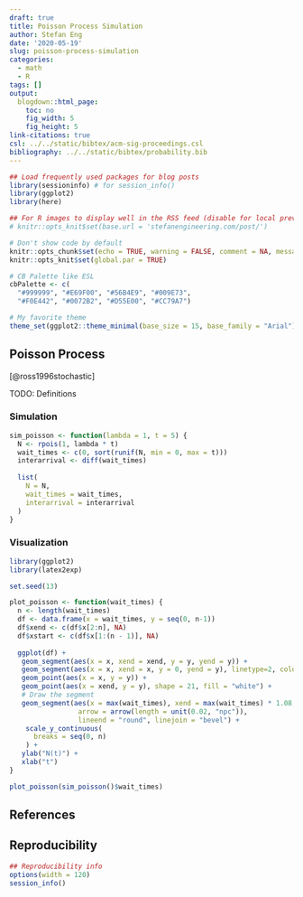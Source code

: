 ```yaml
---
draft: true
title: Poisson Process Simulation
author: Stefan Eng
date: '2020-05-19'
slug: poisson-process-simulation
categories:
  - math
  - R
tags: []
output:
  blogdown::html_page:
    toc: no
    fig_width: 5
    fig_height: 5
link-citations: true    
csl: ../../static/bibtex/acm-sig-proceedings.csl
bibliography: ../../static/bibtex/probability.bib
---
```



```r
## Load frequently used packages for blog posts
library(sessioninfo) # for session_info()
library(ggplot2)
library(here)

## For R images to display well in the RSS feed (disable for local preview)
# knitr::opts_knit$set(base.url = 'stefanengineering.com/post/')

# Don't show code by default
knitr::opts_chunk$set(echo = TRUE, warning = FALSE, comment = NA, message = FALSE)
knitr::opts_knit$set(global.par = TRUE)

# CB Palette like ESL
cbPalette <- c(
  "#999999", "#E69F00", "#56B4E9", "#009E73",
  "#F0E442", "#0072B2", "#D55E00", "#CC79A7")

# My favorite theme
theme_set(ggplot2::theme_minimal(base_size = 15, base_family = "Arial"))
```

## Poisson Process
[@ross1996stochastic]

TODO: Definitions

### Simulation
```r
sim_poisson <- function(lambda = 1, t = 5) {
  N <- rpois(1, lambda * t)
  wait_times <- c(0, sort(runif(N, min = 0, max = t)))
  interarrival <- diff(wait_times)
  
  list(
    N = N,
    wait_times = wait_times,
    interarrival = interarrival
  )
}
```

### Visualization
```r
library(ggplot2)
library(latex2exp)

set.seed(13)

plot_poisson <- function(wait_times) {
  n <- length(wait_times)
  df <- data.frame(x = wait_times, y = seq(0, n-1))
  df$xend <- c(df$x[2:n], NA)
  df$xstart <- c(df$x[1:(n - 1)], NA)
  
  ggplot(df) +
   geom_segment(aes(x = x, xend = xend, y = y, yend = y)) +
   geom_segment(aes(x = x, xend = x, y = 0, yend = y), linetype=2, color="grey") +
   geom_point(aes(x = x, y = y)) +
   geom_point(aes(x = xend, y = y), shape = 21, fill = "white") +
   # Draw the segment
   geom_segment(aes(x = max(wait_times), xend = max(wait_times) * 1.08, y = n - 1, yend = n - 1),
                 arrow = arrow(length = unit(0.02, "npc")),
                 lineend = "round", linejoin = "bevel") +
    scale_y_continuous(
      breaks = seq(0, n)
    ) +
   ylab("N(t)") +
   xlab("t")
}

plot_poisson(sim_poisson()$wait_times)
```

## References

## Reproducibility

```r
## Reproducibility info
options(width = 120)
session_info()
```
